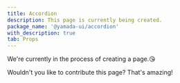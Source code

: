 ```yaml
---
title: Accordion
description: This page is currently being created.
package_name: '@yamada-ui/accordion'
with_description: true
tab: Props
---
```


We're currently in the process of creating a page.😘

Wouldn't you like to contribute this page? That's amazing!
